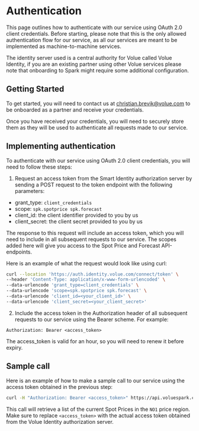 # Authentication

This page outlines how to authenticate with our service using OAuth 2.0 client credentials. Before starting, please note that this is the only allowed authentication flow for our service, as all our services are meant to be implemented as machine-to-machine services.

The identity server used is a central authority for Volue called Volue Identity, if you are an existing partner using other Volue services please note that onboarding to Spark might require some additional configuration.

## Getting Started

To get started, you will need to contact us at <christian.brevik@volue.com> to be onboarded as a partner and receive your credentials.

Once you have received your credentials, you will need to securely store them as they will be used to authenticate all requests made to our service.

## Implementing authentication

To authenticate with our service using OAuth 2.0 client credentials, you will need to follow these steps:

1. Request an access token from the Smart Identity authorization server by sending a POST request to the token endpoint with the following parameters:

-   grant_type: `client_credentials`
-   scope: `spk.spotprice spk.forecast`
-   client_id: the client identifier provided to you by us
-   client_secret: the client secret provided to you by us

The response to this request will include an access token, which you will need to include in all subsequent requests to our service. The scopes added here will give you access to the Spot Price and Forecast API-endpoints.

Here is an example of what the request would look like using curl:

```bash
curl --location 'https://auth.identity.volue.com/connect/token' \
--header 'Content-Type: application/x-www-form-urlencoded' \
--data-urlencode 'grant_type=client_credentials' \
--data-urlencode 'scope=spk.spotprice spk.forecast' \
--data-urlencode 'client_id=<your_client_id>' \
--data-urlencode 'client_secret=<your_client_secret>'
```

2. Include the access token in the Authorization header of all subsequent requests to our service using the Bearer scheme. For example:

`Authorization: Bearer <access_token>`

The access_token is valid for an hour, so you will need to renew it before expiry.

## Sample call

Here is an example of how to make a sample call to our service using the access token obtained in the previous step:

```bash
curl -H "Authorization: Bearer <access_token>" https://api.voluespark.com/api/spot-prices/NO1
```

This call will retrieve a list of the current Spot Prices in the `NO1` price region. Make sure to replace `<access_token>` with the actual access token obtained from the Volue Identity authorization server.

